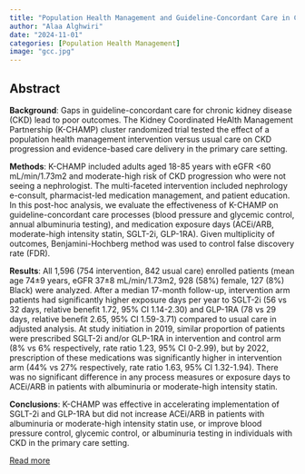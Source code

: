 ```yaml
---
title: "Population Health Management and Guideline-Concordant Care in CKD: A Secondary Analysis of K-CHAMP"
author: "Alaa Alghwiri"
date: "2024-11-01"
categories: [Population Health Management]
image: "gcc.jpg"
---
```


## Abstract

**Background**: Gaps in guideline-concordant care for chronic kidney disease (CKD) lead to poor outcomes. The Kidney Coordinated HeAlth Management Partnership (K-CHAMP) cluster randomized trial tested the effect of a population health management intervention versus usual care on CKD progression and evidence-based care delivery in the primary care setting.

**Methods**: K-CHAMP included adults aged 18-85 years with eGFR \<60 mL/min/1.73m2 and moderate-high risk of CKD progression who were not seeing a nephrologist. The multi-faceted intervention included nephrology e-consult, pharmacist-led medication management, and patient education. In this post-hoc analysis, we evaluate the effectiveness of K-CHAMP on guideline-concordant care processes (blood pressure and glycemic control, annual albuminuria testing), and medication exposure days (ACEi/ARB, moderate-high intensity statin, SGLT-2i, GLP-1RA). Given multiplicity of outcomes, Benjamini-Hochberg method was used to control false discovery rate (FDR).

**Results**: All 1,596 (754 intervention, 842 usual care) enrolled patients (mean age 74±9 years, eGFR 37±8 mL/min/1.73m2, 928 (58%) female, 127 (8%) Black) were analyzed. After a median 17-month follow-up, intervention arm patients had significantly higher exposure days per year to SGLT-2i (56 vs 32 days, relative benefit 1.72, 95% CI 1.14-2.30) and GLP-1RA (78 vs 29 days, relative benefit 2.65, 95% CI 1.59-3.71) compared to usual care in adjusted analysis. At study initiation in 2019, similar proportion of patients were prescribed SGLT-2i and/or GLP-1RA in intervention and control arm (8% vs 6% respectively, rate ratio 1.23, 95% CI 0-2.99), but by 2022, prescription of these medications was significantly higher in intervention arm (44% vs 27% respectively, rate ratio 1.63, 95% CI 1.32-1.94). There was no significant difference in any process measures or exposure days to ACEi/ARB in patients with albuminuria or moderate-high intensity statin.

**Conclusions**: K-CHAMP was effective in accelerating implementation of SGLT-2i and GLP-1RA but did not increase ACEi/ARB in patients with albuminuria or moderate-high intensity statin use, or improve blood pressure control, glycemic control, or albuminuria testing in individuals with CKD in the primary care setting.

[Read more](https://journals.lww.com/jasn/abstract/9900/population_health_management_and.471.aspx)
